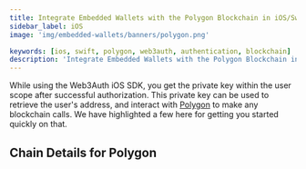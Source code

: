 ```yaml
---
title: Integrate Embedded Wallets with the Polygon Blockchain in iOS/Swift Applications
sidebar_label: iOS
image: 'img/embedded-wallets/banners/polygon.png'

keywords: [ios, swift, polygon, web3auth, authentication, blockchain]
description: 'Integrate Embedded Wallets with the Polygon Blockchain in iOS/Swift Applications | Embedded Wallets'
---
```



While using the Web3Auth iOS SDK, you get the private key within the user scope after successful authorization. This private key can be used to retrieve the user's address, and interact with [Polygon](https://polygon.technology/) to make any blockchain calls. We have highlighted a few here for getting you started quickly on that.

## Chain Details for Polygon

<ChainDetailsPolygon />

<EVMInteraction />
